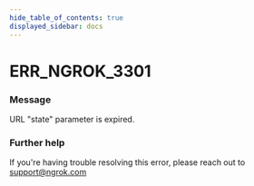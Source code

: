```yaml
---
hide_table_of_contents: true
displayed_sidebar: docs
---
```



# ERR_NGROK_3301

### Message

URL "state" parameter is expired.

### Further help

If you're having trouble resolving this error, please reach out to [support@ngrok.com](mailto:support@ngrok.com?subject=Help%20with%20ERR_NGROK_3301)

<ErrorDetails error="err_ngrok_3301" />
